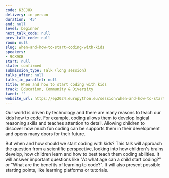 ```yaml
---
code: K3CJUX
delivery: in-person
duration: '45'
end: null
level: beginner
next_talk_code: null
prev_talk_code: null
room: null
slug: when-and-how-to-start-coding-with-kids
speakers:
- 9CX9CB
start: null
state: confirmed
submission_type: Talk (long session)
talks_after: null
talks_in_parallel: null
title: When and how to start coding with kids
track: Education, Community & Diversity
tweet: ''
website_url: https://ep2024.europython.eu/session/when-and-how-to-start-coding-with-kids
---
```


Our world is driven by technology and there are many reasons to teach our kids how to code. For example, coding allows them to develop logical reasoning skills and teaches attention to detail. Allowing children to discover how much fun coding can be supports them in their development and opens many doors for their future.

But when and how should we start coding with kids? This talk will approach the question from a scientific perspective, looking into how children's brains develop, how children learn and how to best teach them coding abilities. It will answer important questions like "At what age can a child start coding?" or "What are the benefits of learning to code?". It will also present possible starting points, like learning platforms or tutorials.
